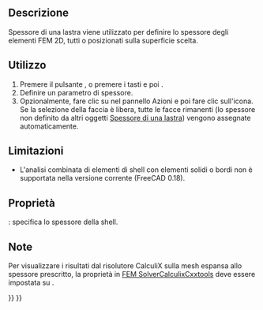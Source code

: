 <languages/>

<div class="mw-translate-fuzzy">
{{Docnav/it
|[[FEM_ElementRotation1D/it|Rotazione di una trave]]
|[[FEM_ElementFluid1D/it|Sezione del fluido per flusso 1D]]
|[[FEM_Workbench/it|FEM]]
|IconL=Fem-beam-rotation.svg
|IconC=Workbench_FEM.svg
|IconR=FEM_ElementFluid1D.png
}}
</div>

<div class="mw-translate-fuzzy">
{{GuiCommand/it
|Name=FEM_ElementGeometry2D
|Name/it=FEM ElementGeometry2D
|MenuLocation=Model → Spessore di una lastra
|Workbenches=[[FEM_Workbench/it|FEM]]
|Shortcut={{KEY|C}} {{KEY|S}}
|SeeAlso=[[FEM_tutorial/it|FEM tutorial]]
}}
</div>

<span id="Description"></span>
==Descrizione==

<div class="mw-translate-fuzzy">
Spessore di una lastra viene utilizzato per definire lo spessore degli elementi FEM 2D, tutti o posizionati sulla superficie scelta.
</div>

<span id="Usage"></span>
==Utilizzo==

<div class="mw-translate-fuzzy">
# Premere il pulsante {{Button|[[Image:FEM_ElementGeometry2D.png|32px]] [[FEM_ElementGeometry2D/it|Spessore di una lastra]]}}, o premere i tasti {{KEY|C}} e poi {{KEY|S}}.
# Definire un parametro di spessore.
# Opzionalmente, fare clic su {{incode|Aggiungi}} nel pannello Azioni e poi fare clic sull'icona. Se la selezione della faccia è libera, tutte le facce rimanenti (lo spessore non definito da altri oggetti [[FEM ElementGeometry2D/it|Spessore di una lastra]]) vengono assegnate automaticamente.
</div>

<span id="Limitations"></span>
==Limitazioni==

<div class="mw-translate-fuzzy">
* L'analisi combinata di elementi di shell con elementi solidi o bordi non è supportata nella versione corrente (FreeCAD 0.18).
</div>

<span id="Properties"></span>
==Proprietà==

<div class="mw-translate-fuzzy">
{{PropertyData|Thickness}}: specifica lo spessore della shell.
</div>

<span id="Notes"></span>
==Note==

<div class="mw-translate-fuzzy">
Per visualizzare i risultati dal risolutore CalculiX sulla mesh espansa allo spessore prescritto, la proprietà {{incode|Beam Shell Result Output 3D}} in [[FEM SolverCalculixCxxtools/it|FEM SolverCalculixCxxtools]] deve essere impostata su {{incode|True}}.
</div>


<div class="mw-translate-fuzzy">
{{Docnav/it
|[[FEM_ElementRotation1D/it|Rotazione di una trave]]
|[[FEM_ElementFluid1D/it|Sezione del fluido per flusso 1D]]
|[[FEM_Workbench/it|FEM]]
|IconL=Fem-beam-rotation.svg
|IconC=Workbench_FEM.svg
|IconR=FEM_ElementFluid1D.png
}}
</div>

{{FEM Tools navi{{#translation:}}}}
{{Userdocnavi{{#translation:}}}}